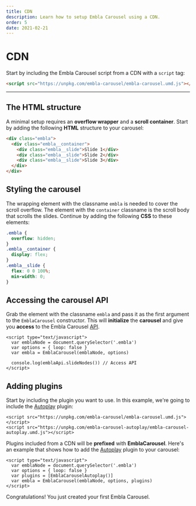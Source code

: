 ```yaml
---
title: CDN
description: Learn how to setup Embla Carousel using a CDN.
order: 5
date: 2021-02-21
---
```


# CDN

Start by including the Embla Carousel script from a CDN with a `script` tag:

```html
<script src="https://unpkg.com/embla-carousel/embla-carousel.umd.js"></script>
```

---

## The HTML structure

A minimal setup requires an **overflow wrapper** and a **scroll container**. Start by adding the following **HTML** structure to your carousel:

```html
<div class="embla">
  <div class="embla__container">
    <div class="embla__slide">Slide 1</div>
    <div class="embla__slide">Slide 2</div>
    <div class="embla__slide">Slide 3</div>
  </div>
</div>
```

## Styling the carousel

The wrapping element with the classname `embla` is needed to cover the scroll overflow. The element with the `container` classname is the scroll body that scrolls the slides. Continue by adding the following **CSS** to these elements:

```css
.embla {
  overflow: hidden;
}
.embla__container {
  display: flex;
}
.embla__slide {
  flex: 0 0 100%;
  min-width: 0;
}
```

## Accessing the carousel API

Grab the element with the classname `embla` and pass it as the first argument to the `EmblaCarousel` constructor. This will **initialize** the **carousel** and give you **access** to the Embla Carousel [API](/api/).

```html{6}
<script type="text/javascript">
  var emblaNode = document.querySelector('.embla')
  var options = { loop: false }
  var embla = EmblaCarousel(emblaNode, options)

  console.log(emblaApi.slideNodes()) // Access API
</script>
```

## Adding plugins

Start by including the plugin you want to use. In this example, we're going to include the [Autoplay](/plugins/autoplay/) plugin:

```html{2}
<script src="https://unpkg.com/embla-carousel/embla-carousel.umd.js"></script>
<script src="https://unpkg.com/embla-carousel-autoplay/embla-carousel-autoplay.umd.js"></script>
```

Plugins included from a CDN will be **prefixed** with **EmblaCarousel**. Here's an example that shows how to add the [Autoplay](/plugins/autoplay/) plugin to your carousel:

```html{4-5}
<script type="text/javascript">
  var emblaNode = document.querySelector('.embla')
  var options = { loop: false }
  var plugins = [EmblaCarouselAutoplay()]
  var embla = EmblaCarousel(emblaNode, options, plugins)
</script>
```

Congratulations! You just created your first Embla Carousel.
